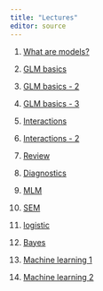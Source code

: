 ```yaml
---
title: "Lectures"
editor: source
---
```


1.  [What are models?](1-intro.qmd)

2.  [GLM basics](2-Basics.qmd)

3.  [GLM basics - 2](3-Basics.qmd)

4. [GLM basics - 3](4-Basics.qmd)

5. [Interactions](5-interact.qmd)

6. [Interactions - 2](6-interact.qmd)

7. [Review](review.qmd)

8. [Diagnostics](diagnostics.qmd)

9. [MLM](7-mlm.qmd)

10. [SEM](8-sem.pdf)

11. [logistic](9-logistic.qmd)

12. [Bayes](10-bayes.qmd)

13. [Machine learning 1](11-ml.qmd)

14. [Machine learning 2](12-ml.qmd)
